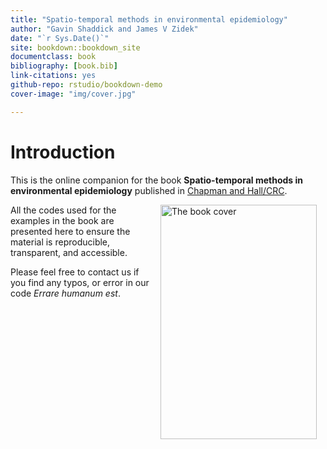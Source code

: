 ```yaml
--- 
title: "Spatio-temporal methods in environmental epidemiology"
author: "Gavin Shaddick and James V Zidek"
date: "`r Sys.Date()`"
site: bookdown::bookdown_site
documentclass: book
bibliography: [book.bib]
link-citations: yes
github-repo: rstudio/bookdown-demo
cover-image: "img/cover.jpg"

---
```


# Introduction {-}

This is the online companion for the book **Spatio-temporal methods in environmental epidemiology** published in [Chapman and Hall/CRC](https://www.taylorfrancis.com/books/mono/10.1201/b18600/spatio-temporal-methods-environmental-epidemiology-gavin-shaddick-james-zidek).

<a href="https://www.taylorfrancis.com/books/mono/10.1201/b18600/spatio-temporal-methods-environmental-epidemiology-gavin-shaddick-james-zidek"><img src="img/cover.jpg" width="250" height="375" alt="The book cover" align="right" style="margin: 0 1em 0 1em" /></a>



All the codes used for the examples in the book are presented here to ensure the material is reproducible, transparent, and accessible. 

Please feel free to contact us if you find any typos, or error in our code *Errare humanum est*.







